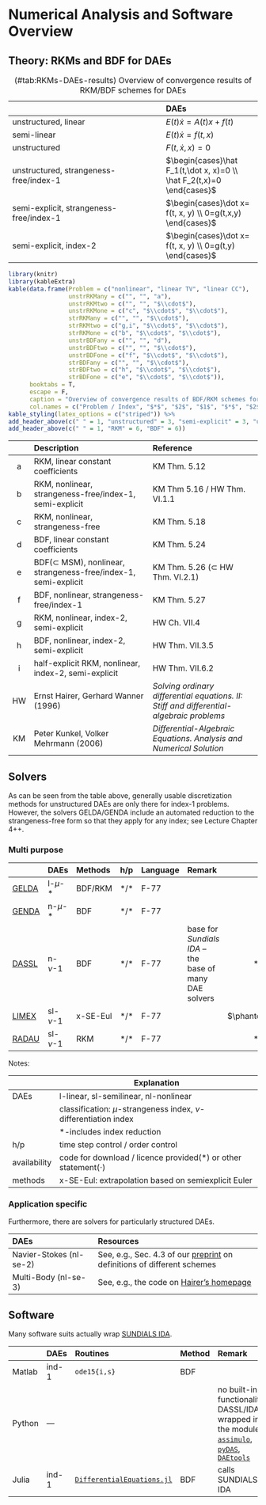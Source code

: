 # Numerical Analysis and Software Overview

## Theory: RKMs and BDF for DAEs

Table: (\#tab:RKMs-DAEs-results) Overview of convergence results of RKM/BDF schemes for DAEs

|| DAEs |
|:-----------------------------|:------------------|
| unstructured, linear | $E(t)\dot x = A(t)x + f(t)$ |
| semi-linear | $E(t)\dot x = f(t,x)$ |
| unstructured | $F(t,\dot x, x)=0$ |
| unstructured, strangeness-free/index-1 | $\begin{cases}\hat F_1(t,\dot x, x)=0 \\ \hat F_2(t,x)=0 \end{cases}$ |
| semi-explicit, strangeness-free/index-1 | $\begin{cases}\dot x= f(t, x, y) \\ 0=g(t,x,y) \end{cases}$ |
| semi-explicit, index-2 | $\begin{cases}\dot x= f(t, x, y) \\ 0=g(t,y) \end{cases}$ |



```r
library(knitr)
library(kableExtra)
kable(data.frame(Problem = c("nonlinear", "linear TV", "linear CC"),
		   		 unstrRKMany = c("", "", "a"),
		   		 unstrRKMtwo = c("", "", "$\\cdot$"),
		   		 unstrRKMone = c("c", "$\\cdot$", "$\\cdot$"),
		   		 strRKMany = c("", "", "$\\cdot$"),
		   		 strRKMtwo = c("g,i", "$\\cdot$", "$\\cdot$"),
		   		 strRKMone = c("b", "$\\cdot$", "$\\cdot$"),
		   		 unstrBDFany = c("", "", "d"),
		   		 unstrBDFtwo = c("", "", "$\\cdot$"),
		   		 unstrBDFone = c("f", "$\\cdot$", "$\\cdot$"),
		   		 strBDFany = c("", "", "$\\cdot$"),
		   		 strBDFtwo = c("h", "$\\cdot$", "$\\cdot$"),
		   		 strBDFone = c("e", "$\\cdot$", "$\\cdot$")),
  	  booktabs = T,
	  escape = F,
	  caption = "Overview of convergence results of BDF/RKM schemes for DAEs of various index and, possibly, semi-explicit structure. Here, we equate \\emph{index-1} and \\emph{strangeness-free}. A $\\cdot$ indicates that this case is included in a result for a more general case \\emph{located} left or above in the table.",
  	  col.names = c("Problem / Index", "$*$", "$2$", "$1$", "$*$", "$2$", "$1$", "$*$", "$2$", "$1$", "$*$", "$2$", "$1$")) %>% 
kable_styling(latex_options = c("striped")) %>%
add_header_above(c(" " = 1, "unstructured" = 3, "semi-explicit" = 3, "unstructured" = 3, "semi-explicit" = 3)) %>%
add_header_above(c(" " = 1, "RKM" = 6, "BDF" = 6))
```

|| Description | Reference |
|:-:|:-----------------------------|:---------------------------|
| a | RKM, linear constant coefficients | KM Thm. 5.12 |
| b | RKM, nonlinear, strangeness-free/index-1, semi-explicit | KM Thm 5.16 / HW Thm. VI.1.1 |
| c | RKM, nonlinear, strangeness-free | KM Thm. 5.18 |
| d | BDF, linear constant coefficients | KM Thm. 5.24 |
| e | BDF($\subset$ MSM), nonlinear, strangeness-free/index-1, semi-explicit | KM Thm. 5.26 ($\subset$ HW Thm. VI.2.1) |
| f | BDF, nonlinear, strangeness-free/index-1 | KM Thm. 5.27 |
| g | RKM, nonlinear, index-2, semi-explicit | HW Ch. VII.4 |
| h | BDF, nonlinear, index-2, semi-explicit | HW Thm. VII.3.5 |
| i | half-explicit RKM, nonlinear, index-2, semi-explicit | HW Thm. VII.6.2 |
| HW | Ernst Hairer, Gerhard Wanner (1996) | *Solving ordinary differential equations. II: Stiff and differential-algebraic problems* |
| KM | Peter Kunkel, Volker Mehrmann (2006) | *Differential-Algebraic Equations. Analysis and Numerical Solution* |


## Solvers

As can be seen from the table above, generally usable discretization methods for unstructured DAEs are only there for index-1 problems. However, the solvers GELDA/GENDA include an automated reduction to the strangeness-free form so that they apply for any index; see Lecture Chapter 4++.

### Multi purpose

|| DAEs | Methods | h/p | Language | Remark | Avail |
|:----|:----|:-------|:---|:----|:-------------------------------|:--:|
| [GELDA](https://doi.org/10.1137/S1064827595286347) | l-$\mu$-$*$ | BDF/RKM | $*$/$*$ | F-77 | | $*$/$\cdot$ |
| [GENDA](https://www3.math.tu-berlin.de/cgi-bin/IfM/show_abstract.cgi?Report-730-2002.rdf.html) | n-$\mu$-$*$ | BDF | $*$/$*$ | F-77 | | $\phantom{*}$/$\cdot$ |
| [DASSL](http://www.netlib.org/ode/ddassl.f) | n-$\nu$-$1$ | BDF | $*$/$*$ | F-77 | base for *Sundials IDA* -- the base of many DAE solvers | $*$/$\phantom{\cdot}$ |
| [LIMEX](https://doi.org/10.1007/BF01400352) | sl-$\nu$-$1$ | x-SE-Eul | $*$/$*$ | F-77 |  | $\phantom{*}$/$\phantom{\cdot}$ |
| [RADAU](http://www.unige.ch/~hairer/prog/stiff/radau.f) | sl-$\nu$-$1$ | RKM | $*$/$*$ | F-77 |  | $*$/$\phantom{\cdot}$ |

Notes: 

|| Explanation |
|:------ | --------------------------------------------------- |
| DAEs | l-linear, sl-semilinear, nl-nonlinear|
|| classification: $\mu$-strangeness index, $\nu$-differentiation index |
|| $*$-includes index reduction |
| h/p | time step control / order control |
| availability | code for download / licence provided($*$) or other statement($\cdot$) |
| methods | x-SE-Eul: extrapolation based on semiexplicit Euler |

### Application specific

Furthermore, there are solvers for particularly structured DAEs.

| DAEs | Resources |
|:------------|:------------------------|
| Navier-Stokes (nl-se-$2$) | See, e.g., Sec. 4.3 of our [preprint](http://www.janheiland.de/files/ah18-nsedaef.pdf) on definitions of different schemes |
| Multi-Body (nl-se-$3$) | See, e.g., the code on [Hairer's homepage](https://www.unige.ch/~hairer/software.html) |


## Software

Many software suits actually wrap [SUNDIALS IDA](https://computation.llnl.gov/projects/sundials/ida).


|| DAEs | Routines | Method | Remark |
|:---|:---|:---------------------|:---|:-----------------------------|
|Matlab| ind-$1$ | `ode15{i,s}` | BDF ||
|Python| --- |  | | no built-in functionality, DASSL/IDA wrapped in the modules [`assimulo`](https://jmodelica.org/assimulo/index.html#), [`pyDAS`](https://github.com/jwallen/PyDAS), [`DAEtools`](http://daetools.com/docs/index.html) |
|Julia| ind-$1$ | [`DifferentialEquations.jl`](https://docs.juliadiffeq.org/latest/index.html) | BDF | calls SUNDIALS IDA |


